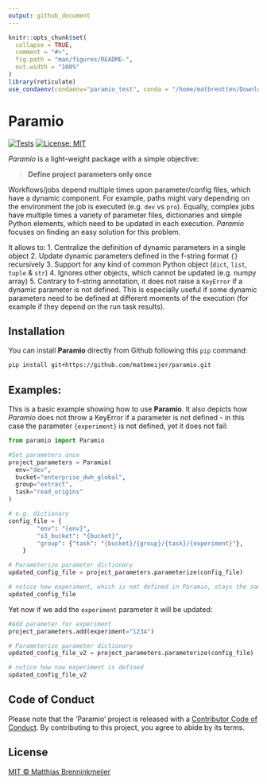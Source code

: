 ```yaml
---
output: github_document
---
```


<!-- README.md is generated from README.Rmd. Please edit that file -->

```r
knitr::opts_chunk$set(
  collapse = TRUE,
  comment = "#>",
  fig.path = "man/figures/README-",
  out.width = "100%"
)
library(reticulate)
use_condaenv(condaenv="paramio_test", conda = "/home/matbreotten/Downloads/ENTER/bin/python")
```

<!--<img src="man/figures/logo.png" align="right" height=140/> -->
# Paramio

<!-- badges: start -->
[![Tests](https://github.com/matbmeijer/paramio/actions/workflows/tests.yaml/badge.svg)](https://github.com/matbmeijer/paramio/actions/workflows/tests.yaml)
[![License: MIT](https://img.shields.io/badge/License-MIT-yellow.svg)](https://opensource.org/licenses/MIT)
<!-- badges: end -->

*Paramio* is a light-weight package with a simple objective:

> **Define project parameters only once**

Workflows/jobs depend multiple times upon parameter/config files, which have a dynamic component. For example, paths might vary depending on the environment the job is executed (e.g. `dev` vs `pro`).
Equally, complex jobs have multiple times a variety of parameter files, dictionaries and simple Python elements, which need to be updated in each execution. *Paramio* focuses on finding an easy solution for this problem.

It allows to:
1. Centralize the definition of dynamic parameters in a single object
2. Update dynamic parameters defined in the f-string format `{}` recursively
3. Support for any kind of common Python object (`dict`, `list`, `tuple` & `str`)
4. Ignores other objects, which cannot be updated (e.g. numpy array)
5. Contrary to f-string annotation, it does not raise a `KeyError` if a dynamic parameter is not defined. This is especially useful if some dynamic parameters need to be defined at different moments of the execution (for example if they depend on the run task results).

## Installation

You can install **Paramio** directly from Github following this `pip` command:

``` bash
pip install git+https://github.com/matbmeijer/paramio.git
```
## Examples:

This is a basic example showing how to use **Paramio**. It also depicts how *Paramio* does not throw a KeyError if a parameter is not defined - in this case the parameter `{experiment}` is not defined, yet it does not fail:
```python
from paramio import Paramio

#Set parameters once
project_parameters = Paramio(
  env="dev",
  bucket="enterprise_dwh_global",
  group="extract",
  task="read_origins"
)

# e.g. dictionary
config_file = {
        "env": "{env}",
        "s3_bucket": "{bucket}",
        "group": {"task": "{bucket}/{group}/{task}/{experiment}"},
    }

# Parameterize parameter dictionary
updated_config_file = project_parameters.parameterize(config_file)

# notice how experiment, which is not defined in Paramio, stays the same
updated_config_file
```

Yet now if we add the `experiment` parameter it will be updated:
```python
#Add parameter for experiment
project_parameters.add(experiment="1234")

# Parameterize parameter dictionary
updated_config_file_v2 = project_parameters.parameterize(config_file)

# notice how now experiment is defined
updated_config_file_v2
```

## Code of Conduct

Please note that the 'Paramio' project is released with a
  [Contributor Code of Conduct](https://github.com/matbmeijer/paramio/blob/master/CODE_OF_CONDUCT.md).
  By contributing to this project, you agree to abide by its terms.

## License
[MIT © Matthias Brenninkmeijer](https://github.com/matbmeijer/paramio/blob/master/LICENSE)
